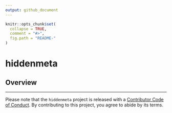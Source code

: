 ```yaml
---
output: github_document
---
```


```r
knitr::opts_chunk$set(
  collapse = TRUE,
  comment = "#>",
  fig.path = "README-"
)
```

# hiddenmeta

## Overview


---

Please note that the `hiddenmeta` project is released with a [Contributor Code of Conduct](https://tidyr.tidyverse.org/CODE_OF_CONDUCT.html). By contributing to this project, you agree to abide by its terms.
